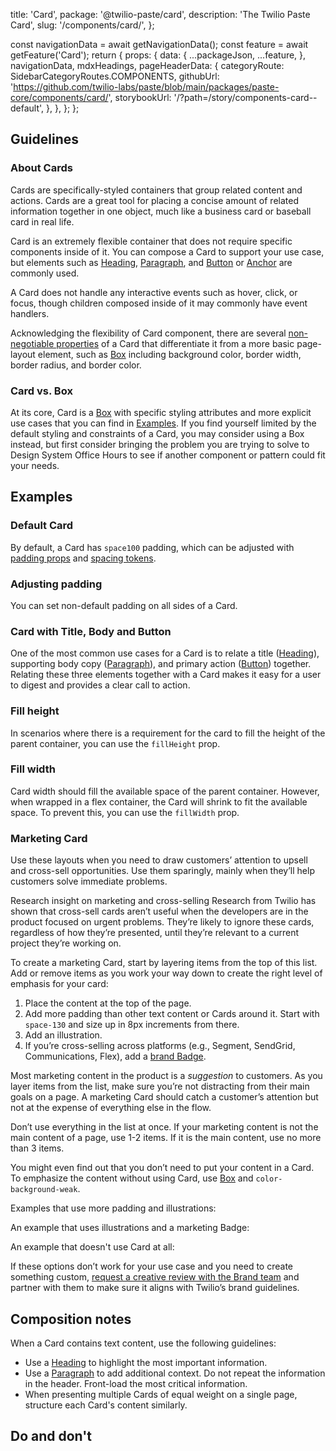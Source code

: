   title: 'Card',
  package: '@twilio-paste/card',
  description: 'The Twilio Paste Card',
  slug: '/components/card/',
};




  const navigationData = await getNavigationData();
  const feature = await getFeature('Card');
  return {
    props: {
      data: {
        ...packageJson,
        ...feature,
      },
      navigationData,
      mdxHeadings,
      pageHeaderData: {
        categoryRoute: SidebarCategoryRoutes.COMPONENTS,
        githubUrl: 'https://github.com/twilio-labs/paste/blob/main/packages/paste-core/components/card/',
        storybookUrl: '/?path=/story/components-card--default',
      },
    },
  };
};

<StoryPreview
  height="350px"
  title="Card examples - default"
  storyID="website-cardexamples--default-example"
  code={DefaultExample}
/>

## Guidelines

### About Cards

Cards are specifically-styled containers that group related content and actions. Cards are a great tool for placing a concise amount of related information together in one object, much like a business card or baseball card in real life.

Card is an extremely flexible container that does not require specific components inside of it. You can compose a Card to support your use case, but elements such as [Heading](/components/heading), [Paragraph](/components/paragraph), and [Button](/components/button) or [Anchor](/components/anchor) are commonly used.

A Card does not handle any interactive events such as hover, click, or focus, though children composed inside of it may commonly have event handlers.

Acknowledging the flexibility of Card component, there are several [non-negotiable properties](#anatomy) of a Card that differentiate it from a more basic page-layout element, such as [Box](/primitives/box) including background color, border width, border radius, and border color.

### Card vs. Box

At its core, Card is a [Box](/primitives/box) with specific styling attributes and more explicit use cases that you can find in [Examples](#examples).
If you find yourself limited by the default styling and constraints of a Card, you may consider using a Box instead,
but first consider bringing the problem you are trying to solve
to Design System Office Hours to see if another component or pattern could fit your needs.

## Examples

### Default Card

By default, a Card has `space100` padding, which can be adjusted with [padding props](/components/card/api#card) and [spacing tokens](/tokens/list#spacings).

<StoryPreview
  height="350px"
  title="Card examples - default"
  storyID="website-cardexamples--default-example"
  code={DefaultExample}
/>

### Adjusting padding

You can set non-default padding on all sides of a Card.

<StoryPreview
  height="470px"
  title="Card examples - adjusting padding"
  storyID="website-cardexamples--adjusting-padding-example"
  code={AdjustingPaddingExample}
/>

### Card with Title, Body and Button

One of the most common use cases for a Card is to relate a title ([Heading](/components/heading)), supporting body copy ([Paragraph](/components/paragraph)),
and primary action ([Button](/components/button)) together. Relating these three elements together with a Card makes it easy for a user to
digest and provides a clear call to action.

<StoryPreview
  title="Card examples - title body button"
  storyID="website-cardexamples--title-body-button-example"
  code={TitleBodyButtonExample}
/>

### Fill height

In scenarios where there is a requirement for the card to fill the height of the parent container, you can use the `fillHeight` prop.

<StoryPreview
  height="350px"
  title="Card examples - Fill height"
  storyID="website-cardexamples--fill-height-example"
  code={FillHeightExample}
/>

### Fill width

Card width should fill the available space of the parent container. However, when wrapped in a flex container, the Card will shrink to fit the available space. To prevent this, you can use the `fillWidth` prop.

<StoryPreview
  height="350px"
  title="Card examples - Fill width"
  storyID="website-cardexamples--fill-width-example"
  code={FillWidthExample}
/>

### Marketing Card

Use these layouts when you need to draw customers’ attention to upsell and cross-sell opportunities. Use them sparingly, mainly when they’ll help customers solve immediate problems.

<Callout variant="neutral" marginY="space70">
  <CalloutHeading as="h5">Research insight on marketing and cross-selling</CalloutHeading>
  <CalloutText>
    Research from Twilio has shown that cross-sell cards aren’t useful when the developers are in the product focused on urgent problems. They’re likely to ignore these cards, regardless of how they’re presented, until they’re relevant to a current project they’re working on.
  </CalloutText>
</Callout>

To create a marketing Card, start by layering items from the top of this list. Add or remove items as you work your way down to create the right level of emphasis for your card:

1. Place the content at the top of the page.
2. Add more padding than other text content or Cards around it. Start with `space-130` and size up in 8px increments from there.
3. Add an illustration.
4. If you’re cross-selling across platforms (e.g., Segment, SendGrid, Communications, Flex), add a [brand Badge](/components/badge#brand).

Most marketing content in the product is a _suggestion_ to customers. As you layer items from the list, make sure you’re not distracting from their main goals on a page. A marketing Card should catch a customer’s attention but not at the expense of everything else in the flow.

Don’t use everything in the list at once. If your marketing content is not the main content of a page, use 1-2 items. If it is the main content, use no more than 3 items.

You might even find out that you don’t need to put your content in a Card. To emphasize the content without using Card, use [Box](/primitives/box) and `color-background-weak`.

Examples that use more padding and illustrations:

<StoryPreview
  height="310px"
  title="Card examples - marketing one"
  storyID="website-cardexamples--marketing-one-example"
  code={MarketingOneExample}
/>
<StoryPreview
  height="330px"
  title="Card examples - marketing two"
  storyID="website-cardexamples--marketing-two-example"
  code={MarketingTwoExample}
/>

An example that uses illustrations and a marketing Badge:

<StoryPreview
  height="540px"
  title="Card examples - marketing three"
  storyID="website-cardexamples--marketing-three-example"
  code={MarketingThreeExample}
/>

An example that doesn't use Card at all:

<StoryPreview
  height="660px"
  title="Card examples - marketing four"
  storyID="website-cardexamples--marketing-four-example"
  code={MarketingFourExample}
/>

If these options don’t work for your use case and you need to create something custom, [request a creative review with the Brand team](https://library.twilio.com/guidelines/guide/9306890b-4bde-4210-bb35-2a566890e47a/page/db009ba3-57e3-4e04-bfe3-efc5d38860d1) and partner with them to make sure it aligns with Twilio’s brand guidelines.

## Composition notes

When a Card contains text content, use the following guidelines:

- Use a [Heading](/components/heading) to highlight the most important information.
- Use a [Paragraph](/components/paragraph) to add additional context. Do not repeat the information in the header. Front-load the most critical information.
- When presenting multiple Cards of equal weight on a single page, structure each Card's content similarly.

## Do and don't

<DoDont>
  <Do
    title="Do"
    body="Have a clear call to action when including Buttons. Avoid including more than one primary and one secondary button."
    preview={false}
  >
    <Image src={PrimaryDo} alt="" fill />
  </Do>
  <Dont title="Don't" body="Don’t put multiple primary actions in a Card" preview={false}>
    <Image src={PrimaryDont} alt="" fill />
  </Dont>
</DoDont>

<DoDont>
  <Do
    title="Do"
    body="Use a Heading in your Card that appropriately reflects the information architecture of the page."
    preview={false}
  >
    <Image src={HeadingDo} alt="" fill />
  </Do>
  <Dont title="Don't" body="Don’t use Cards to highlight multiple primary actions on a single page." preview={false}>
    <Image src={MultipleDont} alt="" fill />
  </Dont>
</DoDont>

<DoDont>
  <Do title="Do" body="Use a Heading to set a clear expectation on the Card’s purpose." preview={false} />
  <Dont title="Don't" body="Don’t place multiple Heading components in a single Card." preview={false} />
</DoDont>

<DoDont>
  <Do
    title="Do"
    body="Use a consistent location on the bottom of the Card for primary actions or next steps."
    preview={false}
  />

</DoDont>
